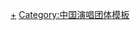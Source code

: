 {{Navbox musical artist
|name       = 花儿乐队
|background = group_or_band
|title      = [[花儿乐队]]
|bodyclass = hlist

|group1 = 录音室专辑
|list1 =
* [[幸福的旁边 (专辑)|幸福的旁边]] （1999年）
|group2 = 单曲
|list2 =
* [[摇摆摆]] （2008年）

|group3= EP
|list3 =
* [[穷开心 (EP)]]   (2007年)
}}

<noinclude>
{{collapsible option}}
[[Category:花儿乐队|+]]
[[Category:中国演唱团体模板]]
</noinclude>